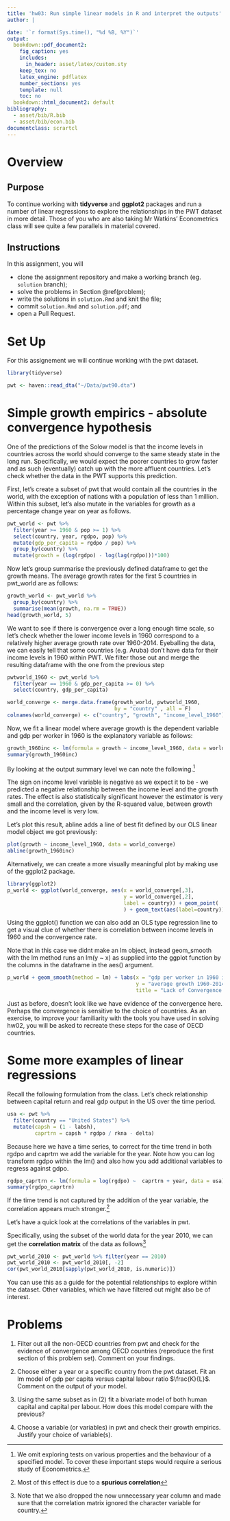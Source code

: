 ```yaml
---
title: 'hw03: Run simple linear models in R and interpret the outputs'
author: | 

date: '`r format(Sys.time(), "%d %B, %Y")`'
output:
  bookdown::pdf_document2:
    fig_caption: yes
    includes:
      in_header: asset/latex/custom.sty
    keep_tex: no
    latex_engine: pdflatex
    number_sections: yes
    template: null
    toc: no
  bookdown::html_document2: default
bibliography: 
  - asset/bib/R.bib
  - asset/bib/econ.bib
documentclass: scrartcl
---
```

# Overview

## Purpose {-}

To continue working with **tidyverse** and **ggplot2** packages and run a number of linear regressions to explore the relationships in the PWT dataset in more detail. Those of you who are also taking Mr Watkins' Econometrics class will see quite a few parallels in material covered.

## Instructions {-}

In this assignment, you will

- clone the assignment repository and make a working branch (eg. `solution` branch);
- solve the problems in Section \@ref(problem); 
- write the solutions in `solution.Rmd` and knit the file; 
- commit `solution.Rmd` and `solution.pdf`; and 
- open a Pull Request.
 
# Set Up {-}

For this assignement we will continue working with the pwt dataset.

```r
library(tidyverse)

pwt <- haven::read_dta("~/Data/pwt90.dta")
```

# Simple growth empirics - absolute convergence hypothesis {-} 
 
One of the predictions of the Solow model is that the income levels in countries across the world should converge to the same steady state in the long run. Specifically, we would expect the poorer countries to grow faster and as such (eventually) catch up with the more affluent countries. Let's check whether the data in the PWT supports this prediction.

First, let's create a subset of pwt that would contain all the countries in the world, with the exception of nations with a population of less than 1 million. Within this subset, let's also mutate in the variables for growth as a percentage change year on year as follows.

```r
pwt_world <- pwt %>%
  filter(year >= 1960 & pop >= 1) %>%
  select(country, year, rgdpo, pop) %>%
  mutate(gdp_per_capita = rgdpo / pop) %>%
  group_by(country) %>%
  mutate(growth = (log(rgdpo) - log(lag(rgdpo)))*100) 
```

Now let's group summarise the previously defined dataframe to get the growth means. The average growth rates for the first 5 countries in pwt_world are as follows:

```r
growth_world <- pwt_world %>%
  group_by(country) %>%
  summarise(mean(growth, na.rm = TRUE))
head(growth_world, 5)
```

We want to see if there is convergence over a long enough time scale, so let's check whether the lower income levels in 1960 correspond to a relatively higher average growth rate over 1960-2014. Eyeballing the data, we can easily tell that some countries (e.g. Aruba) don't have data for their income levels in 1960 within PWT. We filter those out and merge the resulting dataframe with the one from the previous step

```r
pwtworld_1960 <- pwt_world %>%
  filter(year == 1960 & gdp_per_capita >= 0) %>%
  select(country, gdp_per_capita)

world_converge <- merge.data.frame(growth_world, pwtworld_1960,
                                   by = "country" , all = F)
colnames(world_converge) <- c("country", "growth", "income_level_1960")
```

Now, we fit a linear model where average growth is the dependent variable and gdp per worker in 1960 is the explanatory variable as follows:

``` r
growth_1960inc <- lm(formula = growth ~ income_level_1960, data = world_converge)
summary(growth_1960inc)
```

By looking at the output summary level we can note the following.^[We omit exploring tests on various properties and the behaviour of a specified model. To cover these important steps would require a serious study of Econometrics.] 

The sign on income level variable is negative as we expect it to be - we predicted a negative relationship between the income level and the growth rates. The effect is also statistically significant however the estimator is very small and the correlation, given by the R-squared value, between growth and the income level is very low. 

Let's plot this result, abline adds a line of best fit defined by our OLS linear model object we got previously: 
```r
plot(growth ~ income_level_1960, data = world_converge)
abline(growth_1960inc)
```

Alternatively, we can create a more visually meaningful plot by making use of the ggplot2 package. 

``` r
library(ggplot2)
p_world <- ggplot(world_converge, aes(x = world_converge[,3],
                                      y = world_converge[,2],
                                      label = country)) + geom_point(
                                      ) + geom_text(aes(label=country))
```

Using the ggplot() function we can also add an OLS type regression line to get a visual clue of whether there is correlation between income levels in 1960 and the convergence rate.  

Note that in this case we didnt make an lm object, instead geom_smooth with the lm method runs an lm(y ~ x) as supplied into the ggplot function by the columns in the dataframe in the aes() argument.

``` r
p_world + geom_smooth(method = lm) + labs(x = "gdp per worker in 1960 in USD",
                                          y = "average growth 1960-2014 in %",
                                          title = "Lack of Convergence in the World")
```

Just as before, doesn't look like we have evidence of the convergence here. Perhaps the convergence is sensitive to the choice of countries. As an exercise, to improve your familiarity with the tools you have used in solving hw02, you will be asked to recreate these steps for the case of OECD countries. 

# Some more examples of linear regressions
 
Recall the following formulation from the class. Let's check relationship between capital return and real gdp output in the US over the time period.

``` r
usa <- pwt %>%
  filter(country == "United States") %>%
  mutate(capsh = (1 - labsh),
         caprtrn = capsh * rgdpo / rkna - delta)
```

Because here we have a time series, to correct for the time trend in both rgdpo and caprtrn we add the variable for the year. Note how you can log transform rgdpo within the lm() and also how you add additional variables to regress against gdpo. 

``` r
rgdpo_caprtrn <- lm(formula = log(rgdpo) ~  caprtrn + year, data = usa)
summary(rgdpo_caprtrn)
```

If the time trend is not captured by the addition of the year variable, the correlation appears much stronger.^[Most of this effect is due to a **spurious correlation**]

Let's have a quick look at the correlations of the variables in pwt. 

Specifically, using the subset of the world data for the year 2010, we can get the **correlation matrix** of the data as follows^[Note that we also dropped the now unnecessary year column and made sure that the correlation matrix ignored the character variable for country.] 

``` r
pwt_world_2010 <- pwt_world %>% filter(year == 2010)
pwt_world_2010 <- pwt_world_2010[, -2]
cor(pwt_world_2010[sapply(pwt_world_2010, is.numeric)])
```

You can use this as a guide for the potential relationships to explore within the dataset. Other variables, which we have filtered out might also be of interest. 


# Problems {-}

1) Filter out all the non-OECD countries from pwt and check for the evidence of convergence among OECD countries (reproduce the first section of this problem set). Comment on your findings.

2) Choose either a year or a specific country from the pwt dataset. Fit an lm model of gdp per capita versus capital labour ratio $\frac{K}{L}$. Comment on the output of your model.

3) Using the same subset as in (2) fit a bivariate model of both human capital and capital per labour. How does this model compare with the previous?

4) Choose a variable (or variables) in pwt and check their growth empirics. Justify your choice of variable(s).
